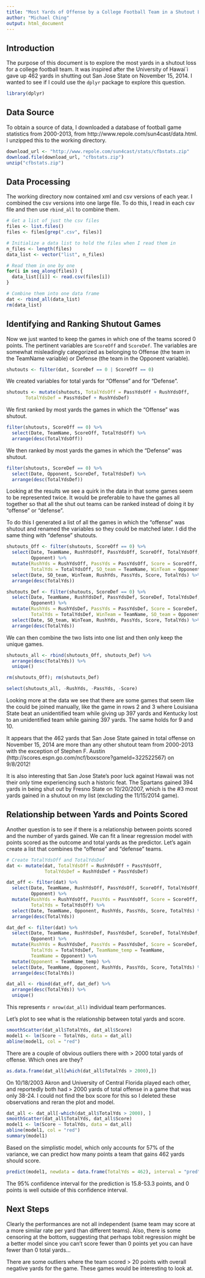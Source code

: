 ```yaml
---
title: "Most Yards of Offense by a College Football Team in a Shutout Loss"
author: "Michael Ching"
output: html_document
---
```


## Introduction
The purpose of this document is to explore the most yards in a shutout loss for a college football team. It was inspired after the University of Hawai\`i gave up 462 yards in shutting out San Jose State on November 15, 2014. I wanted to see if I could use the `dplyr` package to explore this question.

```r
library(dplyr)
```

## Data Source
To obtain a source of data, I downloaded a database of football game statistics from 2000-2013, from http://www.repole.com/sun4cast/data.html. I unzipped this to the working directory.

```r
download_url <- "http://www.repole.com/sun4cast/stats/cfbstats.zip"
download.file(download_url, "cfbstats.zip")
unzip("cfbstats.zip")
```

## Data Processing
The working directory now contained xml and csv versions of each year. I combined the csv versions into one large file. To do this, I read in each csv file and then use `rbind_all` to combine them.

```r
# Get a list of just the csv files
files <- list.files()
files <- files[grep(".csv", files)]

# Initialize a data list to hold the files when I read them in
n_files <- length(files)
data_list <- vector("list", n_files)

# Read them in one by one
for(i in seq_along(files)) {
  data_list[[i]] <- read.csv(files[i])
}

# Combine them into one data frame
dat <- rbind_all(data_list)
rm(data_list)
```


## Identifying and Ranking Shutout Games
Now we just wanted to keep the games in which one of the teams scored 0 points. The pertinent variables are `ScoreOff` and `ScoreDef`. The variables are somewhat misleadingly categorized as belonging to Offense (the team in the TeamName variable) or Defense (the team in the Opponent variable).

```r
shutouts <- filter(dat, ScoreDef == 0 | ScoreOff == 0)
```

We created variables for total yards for "Offense" and for "Defense". 

```r
shutouts <- mutate(shutouts, TotalYdsOff = PassYdsOff + RushYdsOff,
       TotalYdsDef = PassYdsDef + RushYdsDef)
```

We first ranked by most yards the games in which the "Offense" was shutout.

```r
filter(shutouts, ScoreOff == 0) %>% 
  select(Date, TeamName, ScoreOff, TotalYdsOff) %>% 
  arrange(desc(TotalYdsOff))
```

We then ranked by most yards the games in which the "Defense" was shutout.

```r
filter(shutouts, ScoreDef == 0) %>% 
  select(Date, Opponent, ScoreDef, TotalYdsDef) %>% 
  arrange(desc(TotalYdsDef))
```

Looking at the results we see a quirk in the data in that some games seem to be represented twice. It would be preferable to have the games all together so that all the shut out teams can be ranked instead of doing it by "offense" or "defense".

To do this I generated a list of all the games in which the "offense" was shutout and renamed the variables so they could be matched later. I did the same thing with "defense" shutouts.

```r
shutouts_Off <- filter(shutouts, ScoreOff == 0) %>% 
  select(Date, TeamName, RushYdsOff, PassYdsOff, ScoreOff, TotalYdsOff, 
         Opponent) %>% 
  mutate(RushYds = RushYdsOff, PassYds = PassYdsOff, Score = ScoreOff, 
         TotalYds = TotalYdsOff, SO_team = TeamName, WinTeam = Opponent) %>%
  select(Date, SO_team, WinTeam, RushYds, PassYds, Score, TotalYds) %>%
  arrange(desc(TotalYds))

shutouts_Def <- filter(shutouts, ScoreDef == 0) %>% 
  select(Date, TeamName, RushYdsDef, PassYdsDef, ScoreDef, TotalYdsDef, 
         Opponent) %>% 
  mutate(RushYds = RushYdsDef, PassYds = PassYdsDef, Score = ScoreDef, 
         TotalYds = TotalYdsDef, WinTeam = TeamName, SO_team = Opponent) %>%
  select(Date, SO_team, WinTeam, RushYds, PassYds, Score, TotalYds) %>%
  arrange(desc(TotalYds))

```

We can then combine the two lists into one list and then only keep the unique games.

```r
shutouts_all <- rbind(shutouts_Off, shutouts_Def) %>% 
  arrange(desc(TotalYds)) %>% 
  unique()

rm(shutouts_Off); rm(shutouts_Def)

select(shutouts_all, -RushYds, -PassYds, -Score)
```

Looking more at the data we see that there are some games that seem like the could be joined manually, like the game in rows 2 and 3 where Louisiana State beat an unidentified team while giving up 397 yards and Kentucky lost to an unidentified team while gaining 397 yards. The same holds for 9 and 10.

It appears that the 462 yards that San Jose State gained in total offense on November 15, 2014 are more than any other shutout team from 2000-2013 with the exception of Stephen F. Austin (http://scores.espn.go.com/ncf/boxscore?gameId=322522567) on 9/8/2012! 

It is also interesting that San Jose State's poor luck against Hawaii was not their only time experiencing such a historic feat. The Spartans gained 394 yards in being shut out by Fresno State on 10/20/2007, which is the #3 most yards gained in a shutout on my list (excluding the 11/15/2014 game). 

## Relationship between Yards and Points Scored

Another question is to see if there is a relationship between points scored and the number of yards gained. We can fit a linear regression model with points scored as the outcome and total yards as the predictor. Let's again create a list that combines the "offense" and "defense" teams.

```r
# Create TotalYdsOff and TotalYdsDef 
dat <- mutate(dat, TotalYdsOff = RushYdsOff + PassYdsOff, 
              TotalYdsDef = RushYdsDef + PassYdsDef)

dat_off <- filter(dat) %>% 
  select(Date, TeamName, RushYdsOff, PassYdsOff, ScoreOff, TotalYdsOff, 
         Opponent) %>% 
  mutate(RushYds = RushYdsOff, PassYds = PassYdsOff, Score = ScoreOff, 
         TotalYds = TotalYdsOff) %>%
  select(Date, TeamName, Opponent, RushYds, PassYds, Score, TotalYds) %>%
  arrange(desc(TotalYds))

dat_def <- filter(dat) %>% 
  select(Date, TeamName, RushYdsDef, PassYdsDef, ScoreDef, TotalYdsDef, 
         Opponent) %>% 
  mutate(RushYds = RushYdsDef, PassYds = PassYdsDef, Score = ScoreDef, 
         TotalYds = TotalYdsDef, TeamName_temp = TeamName, 
         TeamName = Opponent) %>%
  mutate(Opponent = TeamName_temp) %>%
  select(Date, TeamName, Opponent, RushYds, PassYds, Score, TotalYds) %>%
  arrange(desc(TotalYds))

dat_all <- rbind(dat_off, dat_def) %>% 
  arrange(desc(TotalYds)) %>%
  unique()
```

This represents `r nrow(dat_all)` individual team performances.

Let's plot to see what is the relationship between total yards and score.

```r
smoothScatter(dat_all$TotalYds, dat_all$Score)
model1 <- lm(Score ~ TotalYds, data = dat_all)
abline(model1, col = "red")
```

There are a couple of obvious outliers there with > 2000 total yards of offense. Which ones are they?

```r
as.data.frame(dat_all[which(dat_all$TotalYds > 2000),])
```

On 10/18/2003 Akron and University of Central Florida played each other, and reportedly both had > 2000 yards of total offense in a game that was only 38-24. I could not find the box score for this so I deleted these observations and reran the plot and model.

```r
dat_all <- dat_all[-which(dat_all$TotalYds > 2000), ]
smoothScatter(dat_all$TotalYds, dat_all$Score)
model1 <- lm(Score ~ TotalYds, data = dat_all)
abline(model1, col = "red")
summary(model1)
```

Based on the simplistic model, which only accounts for 57% of the variance, we can predict how many points a team that gains 462 yards should score.
```r
predict(model1, newdata = data.frame(TotalYds = 462), interval = "pred")
```

The 95% confidence interval for the prediction is 15.8-53.3 points, and 0 points is well outside of this confidence interval.

## Next Steps
Clearly the performances are not all independent (same team may score at a more similar rate per yard than different teams). Also, there is some censoring at the bottom, suggesting that perhaps tobit regression might be a better model since you can't score fewer than 0 points yet you can have fewer than 0 total yards...

There are some outliers where the team scored > 20 points with overall negative yards for the game. These games would be interesting to look at.